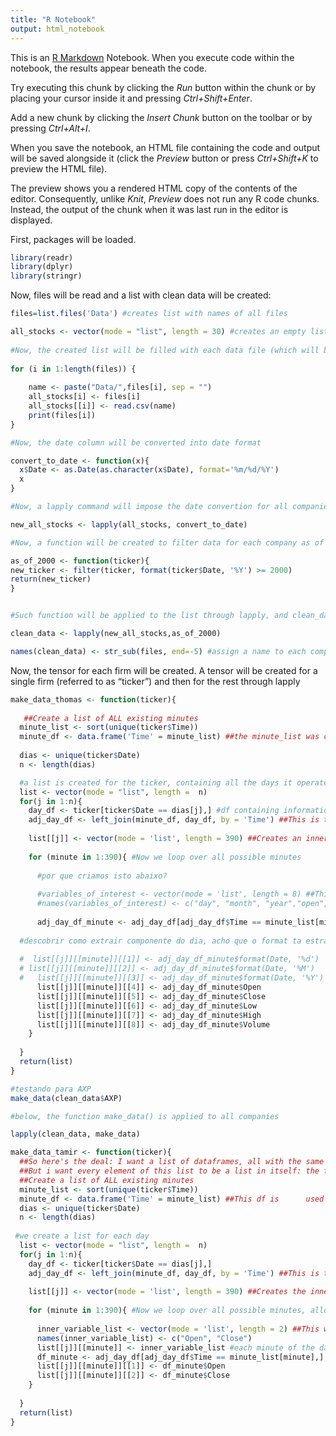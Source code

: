 ---
title: "R Notebook"
output: html_notebook
---

This is an [R Markdown](http://rmarkdown.rstudio.com) Notebook. When you execute code within the notebook, the results appear beneath the code. 

Try executing this chunk by clicking the *Run* button within the chunk or by placing your cursor inside it and pressing *Ctrl+Shift+Enter*. 


Add a new chunk by clicking the *Insert Chunk* button on the toolbar or by pressing *Ctrl+Alt+I*.

When you save the notebook, an HTML file containing the code and output will be saved alongside it (click the *Preview* button or press *Ctrl+Shift+K* to preview the HTML file).

The preview shows you a rendered HTML copy of the contents of the editor. Consequently, unlike *Knit*, *Preview* does not run any R code chunks. Instead, the output of the chunk when it was last run in the editor is displayed.

First, packages will be loaded.

```{r}
library(readr)
library(dplyr)
library(stringr)
```

Now, files will be read and a list with clean data will be created:

```{r}

files=list.files('Data') #creates list with names of all files 

all_stocks <- vector(mode = "list", length = 30) #creates an empty list 
 
#Now, the created list will be filled with each data file (which will be read as a dataframe) 
 
for (i in 1:length(files)) { 
     
    name <- paste("Data/",files[i], sep = "") 
    all_stocks[i] <- files[i] 
    all_stocks[[i]] <- read.csv(name) 
    print(files[i]) 
}

#Now, the date column will be converted into date format 

convert_to_date <- function(x){ 
  x$Date <- as.Date(as.character(x$Date), format='%m/%d/%Y') 
  x 
} 

#Now, a lapply command will impose the date convertion for all companies in all_stocks

new_all_stocks <- lapply(all_stocks, convert_to_date)

#Now, a function will be created to filter data for each company as of 2000, and this will be applied to the entire list 

as_of_2000 <- function(ticker){ 
new_ticker <- filter(ticker, format(ticker$Date, '%Y') >= 2000)  
return(new_ticker) 
} 


#Such function will be applied to the list through lapply, and clean_data will be the list with 30 clean data frames, with a formatted date and observations starting in 2000

clean_data <- lapply(new_all_stocks,as_of_2000) 

names(clean_data) <- str_sub(files, end=-5) #assign a name to each company (excludes .txt)
```

Now, the tensor for each firm will be created. A tensor will be created for a single firm (referred to as "ticker") and then for the rest through lapply

```{r}

make_data_thomas <- function(ticker){
  
   ##Create a list of ALL existing minutes
  minute_list <- sort(unique(ticker$Time))
  minute_df <- data.frame('Time' = minute_list) ##the minute_list was converted into a df only so it can be used for the left join adjustment
  
  dias <- unique(ticker$Date)
  n <- length(dias)

  #a list is created for the ticker, containing all the days it operated
  list <- vector(mode = "list", length =  n) 
  for(j in 1:n){
    day_df <- ticker[ticker$Date == dias[j],] #df containing information on day j
    adj_day_df <- left_join(minute_df, day_df, by = 'Time') ##This is the dataframe with all data for all possible minutes, whether they have observations that day or not. This is just an ajustment so all companies are similar in dimension.
    
    list[[j]] <- vector(mode = 'list', length = 390) ##Creates an inner list representing all minutes of day j, for the ticker
    
    for (minute in 1:390){ #Now we loop over all possible minutes
      
      #por que criamos isto abaixo?
      
      #variables_of_interest <- vector(mode = 'list', length = 8) ##This #will have the length of all variables you want
      #names(variables_of_interest) <- c("day", "month", "year","open", #"close", "low", "high", "volume")
      
      adj_day_df_minute <- adj_day_df[adj_day_df$Time == minute_list[minute],] ##this object characterizes variables of interest of a specific minute, and below we impose that the minute we are at of day j receives such variables
  
  #descobrir como extrair componente do dia, acho que o format ta estranho
          
  #  list[[j]][[minute]][[1]] <- adj_day_df_minute$format(Date, '%d')
  # list[[j]][[minute]][[2]] <- adj_day_df_minute$format(Date, '%M')
  #   list[[j]][[minute]][[3]] <- adj_day_df_minute$format(Date, '%Y')
      list[[j]][[minute]][[4]] <- adj_day_df_minute$Open
      list[[j]][[minute]][[5]] <- adj_day_df_minute$Close
      list[[j]][[minute]][[6]] <- adj_day_df_minute$Low
      list[[j]][[minute]][[7]] <- adj_day_df_minute$High
      list[[j]][[minute]][[8]] <- adj_day_df_minute$Volume
    }
    
  }
  return(list)
}

#testando para AXP
make_data(clean_data$AXP)

#below, the function make_data() is applied to all companies 

lapply(clean_data, make_data)

```

```{r}

make_data_tamir <- function(ticker){
  ##So here's the deal: I want a list of dataframes, all with the same length of minutes.
  ##But i want every element of this list to be a list in itself: the first element is the DATE of the dataframe, the second is the dataframe itself. 
  ##Create a list of ALL existing minutes
  minute_list <- sort(unique(ticker$Time))
  minute_df <- data.frame('Time' = minute_list) ##This df is      used only for the left join 
  dias <- unique(ticker$Date)
  n <- length(dias)
  
 #we create a list for each day
  list <- vector(mode = "list", length =  n)
  for(j in 1:n){
    day_df <- ticker[ticker$Date == dias[j],]
    adj_day_df <- left_join(minute_df, day_df, by = 'Time') ##This is the dataframe with all data for all possible minutes, whether they have observations that day or not
    
    list[[j]] <- vector(mode = 'list', length = 390) ##Creates the inner list for each day, that is, for each day j we create a list with 390 minutes
    
    for (minute in 1:390){ #Now we loop over all possible minutes, allowing each one to receive several economic variables}
      
      inner_variable_list <- vector(mode = 'list', length = 2) ##This will have the length of all variables you want
      names(inner_variable_list) <- c("Open", "Close")
      list[[j]][[minute]] <- inner_variable_list #each minute of the day is effectively receiving the vector of variables, and we`ll fill this vector next
      df_minute <- adj_day_df[adj_day_df$Time == minute_list[minute],] ##We open the dataframe minute by minute
      list[[j]][[minute]][[1]] <- df_minute$Open
      list[[j]][[minute]][[2]] <- df_minute$Close
    }
    
  }
  return(list)
}
```